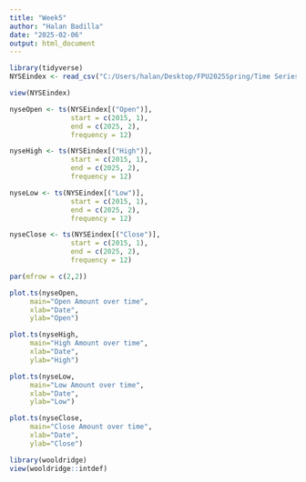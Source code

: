 ```yaml
---
title: "Week5"
author: "Halan Badilla"
date: "2025-02-06"
output: html_document
---
```


```r
library(tidyverse)
NYSEindex <- read_csv("C:/Users/halan/Desktop/FPU2025Spring/Time Series/NYSEindex.csv")
```

```r
view(NYSEindex)
```

```r

nyseOpen <- ts(NYSEindex[("Open")],
               start = c(2015, 1),
               end = c(2025, 2),
               frequency = 12)

nyseHigh <- ts(NYSEindex[("High")],
               start = c(2015, 1),
               end = c(2025, 2),
               frequency = 12)

nyseLow <- ts(NYSEindex[("Low")],
               start = c(2015, 1),
               end = c(2025, 2),
               frequency = 12)

nyseClose <- ts(NYSEindex[("Close")],
               start = c(2015, 1),
               end = c(2025, 2),
               frequency = 12)

par(mfrow = c(2,2))

plot.ts(nyseOpen,
     main="Open Amount over time",
     xlab="Date",
     ylab="Open")

plot.ts(nyseHigh,
     main="High Amount over time",
     xlab="Date",
     ylab="High")

plot.ts(nyseLow,
     main="Low Amount over time",
     xlab="Date",
     ylab="Low")

plot.ts(nyseClose,
     main="Close Amount over time",
     xlab="Date",
     ylab="Close")
```

```r
library(wooldridge)
view(wooldridge::intdef)
```

